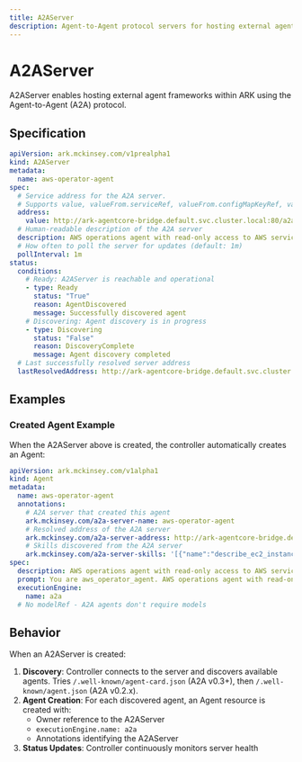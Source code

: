 ```yaml
---
title: A2AServer
description: Agent-to-Agent protocol servers for hosting external agent frameworks
---
```


# A2AServer

A2AServer enables hosting external agent frameworks within ARK using the Agent-to-Agent (A2A) protocol.

## Specification

```yaml
apiVersion: ark.mckinsey.com/v1prealpha1
kind: A2AServer
metadata:
  name: aws-operator-agent
spec:
  # Service address for the A2A server.
  # Supports value, valueFrom.serviceRef, valueFrom.configMapKeyRef, valueFrom.secretKeyRef
  address:
    value: http://ark-agentcore-bridge.default.svc.cluster.local:80/a2a/agent/aws_operator_agent-jg0yD9Hv2n
  # Human-readable description of the A2A server
  description: AWS operations agent with read-only access to AWS services
  # How often to poll the server for updates (default: 1m)
  pollInterval: 1m
status:
  conditions:
    # Ready: A2AServer is reachable and operational
    - type: Ready
      status: "True"
      reason: AgentDiscovered
      message: Successfully discovered agent
    # Discovering: Agent discovery is in progress
    - type: Discovering
      status: "False"
      reason: DiscoveryComplete
      message: Agent discovery completed
  # Last successfully resolved server address
  lastResolvedAddress: http://ark-agentcore-bridge.default.svc.cluster.local:80/a2a/agent/aws_operator_agent-jg0yD9Hv2n
```

## Examples

### Created Agent Example

When the A2AServer above is created, the controller automatically creates an Agent:

```yaml
apiVersion: ark.mckinsey.com/v1alpha1
kind: Agent
metadata:
  name: aws-operator-agent
  annotations:
    # A2A server that created this agent
    ark.mckinsey.com/a2a-server-name: aws-operator-agent
    # Resolved address of the A2A server
    ark.mckinsey.com/a2a-server-address: http://ark-agentcore-bridge.default.svc.cluster.local:80/a2a/agent/aws_operator_agent-jg0yD9Hv2n
    # Skills discovered from the A2A server
    ark.mckinsey.com/a2a-server-skills: '[{"name":"describe_ec2_instances","description":"List and describe EC2 instances in the account"}]'
spec:
  description: AWS operations agent with read-only access to AWS services
  prompt: You are aws_operator_agent. AWS operations agent with read-only access to AWS services
  executionEngine:
    name: a2a
  # No modelRef - A2A agents don't require models
```

## Behavior

When an A2AServer is created:

1. **Discovery**: Controller connects to the server and discovers available agents. Tries `/.well-known/agent-card.json` (A2A v0.3+), then `/.well-known/agent.json` (A2A v0.2.x).
2. **Agent Creation**: For each discovered agent, an Agent resource is created with:
   - Owner reference to the A2AServer
   - `executionEngine.name: a2a`
   - Annotations identifying the A2AServer
3. **Status Updates**: Controller continuously monitors server health
